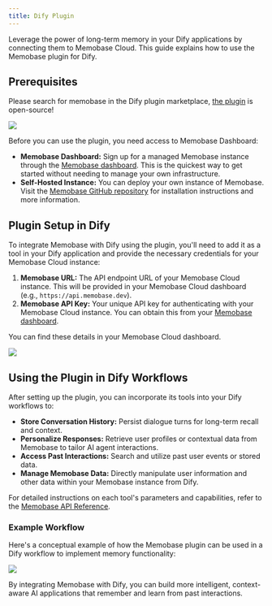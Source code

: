 ```yaml
---
title: Dify Plugin
---
```


Leverage the power of long-term memory in your Dify applications by connecting them to Memobase Cloud. This guide explains how to use the Memobase plugin for Dify.

## Prerequisites
Please search for memobase in the Dify plugin marketplace, [the plugin](https://github.com/ACAne0320/dify-plugin-memobase) is open-source!
<Frame caption="Dify Marketplace">
  <img src="/images/dify_marketplace.png" />
</Frame>

Before you can use the plugin, you need access to Memobase Dashboard:

*   **Memobase Dashboard:** Sign up for a managed Memobase instance through the [Memobase dashboard](https://www.memobase.io/en/dashboard). This is the quickest way to get started without needing to manage your own infrastructure.
*   **Self-Hosted Instance:** You can deploy your own instance of Memobase. Visit the [Memobase GitHub repository](https://github.com/memodb-io/memobase) for installation instructions and more information.

## Plugin Setup in Dify

To integrate Memobase with Dify using the plugin, you'll need to add it as a tool in your Dify application and provide the necessary credentials for your Memobase Cloud instance:

1.  **Memobase URL:** The API endpoint URL of your Memobase Cloud instance. This will be provided in your Memobase Cloud dashboard (e.g., `https://api.memobase.dev`).
2.  **Memobase API Key:** Your unique API key for authenticating with your Memobase Cloud instance. You can obtain this from your [Memobase dashboard](https://www.memobase.io/en/dashboard).

You can find these details in your Memobase Cloud dashboard.

<Frame caption="Finding API Key and URL in Memobase Dashboard">
  <img src="/images/memobase_dashboard.png" />
</Frame>


## Using the Plugin in Dify Workflows

After setting up the plugin, you can incorporate its tools into your Dify workflows to:

*   **Store Conversation History:** Persist dialogue turns for long-term recall and context.
*   **Personalize Responses:** Retrieve user profiles or contextual data from Memobase to tailor AI agent interactions.
*   **Access Past Interactions:** Search and utilize past user events or stored data.
*   **Manage Memobase Data:** Directly manipulate user information and other data within your Memobase instance from Dify.

For detailed instructions on each tool's parameters and capabilities, refer to the [Memobase API Reference](https://docs.memobase.io/api-reference/overview).

### Example Workflow

Here's a conceptual example of how the Memobase plugin can be used in a Dify workflow to implement memory functionality:

<Frame caption="Minimal workflow demonstrating memory retrieval and storage using the Memobase plugin">
  <img src="/images/dify_workflow.png" />
</Frame>

By integrating Memobase with Dify, you can build more intelligent, context-aware AI applications that remember and learn from past interactions.